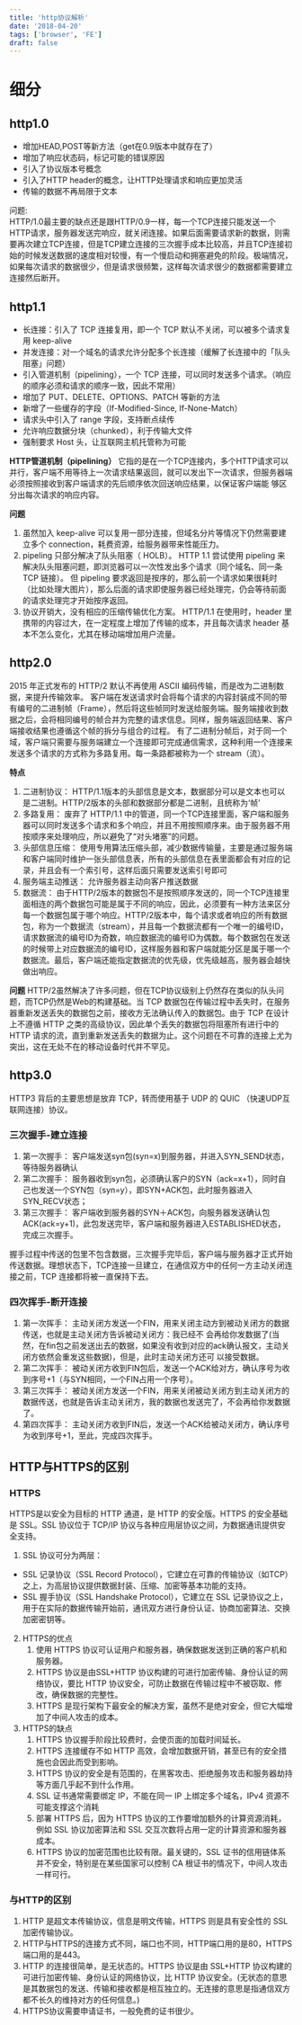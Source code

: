 ```yaml
---
title: 'http协议解析'
date: '2018-04-20'
tags: ['browser', 'FE']
draft: false
---
```


# 细分
## http1.0
- 增加HEAD,POST等新方法（get在0.9版本中就存在了）
- 增加了响应状态码，标记可能的错误原因
- 引入了协议版本号概念
- 引入了HTTP header的概念，让HTTP处理请求和响应更加灵活
- 传输的数据不再局限于文本

问题:   
HTTP/1.0最主要的缺点还是跟HTTP/0.9一样，每一个TCP连接只能发送一个HTTP请求，服务器发送完响应，就关闭连接。如果后面需要请求新的数据，则需要再次建立TCP连接，但是TCP建立连接的三次握手成本比较高，并且TCP连接初始的时候发送数据的速度相对较慢，有一个慢启动和拥塞避免的阶段。极端情况，如果每次请求的数据很少，但是请求很频繁，这样每次请求很少的数据都需要建立连接然后断开。


## http1.1
- 长连接：引入了 TCP 连接复用，即一个 TCP 默认不关闭，可以被多个请求复用 keep-alive
- 并发连接：对一个域名的请求允许分配多个长连接（缓解了长连接中的「队头阻塞」问题）
- 引入管道机制（pipelining），一个 TCP 连接，可以同时发送多个请求。（响应的顺序必须和请求的顺序一致，因此不常用）
- 增加了 PUT、DELETE、OPTIONS、PATCH 等新的方法
- 新增了一些缓存的字段（If-Modified-Since, If-None-Match）
- 请求头中引入了 range 字段，支持断点续传
- 允许响应数据分块（chunked），利于传输大文件
- 强制要求 Host 头，让互联网主机托管称为可能

**HTTP管道机制（pipelining）**
它指的是在一个TCP连接内，多个HTTP请求可以并行，客户端不用等待上一次请求结果返回，就可以发出下一次请求，但服务器端必须按照接收到客户端请求的先后顺序依次回送响应结果，以保证客户端能 够区分出每次请求的响应内容。

**问题**
1. 虽然加入 keep-alive 可以复用一部分连接，但域名分片等情况下仍然需要建立多个 connection，耗费资源，给服务器带来性能压力。
2. pipeling 只部分解决了队头阻塞（ HOLB）。 HTTP 1.1 尝试使用 pipeling 来解决队头阻塞问题，即浏览器可以一次性发出多个请求（同个域名、同一条 TCP 链接）。 但 pipeling 要求返回是按序的，那么前一个请求如果很耗时（比如处理大图片），那么后面的请求即使服务器已经处理完，仍会等待前面的请求处理完才开始按序返回。
3. 协议开销大，没有相应的压缩传输优化方案。 HTTP/1.1 在使用时，header 里携带的内容过大，在一定程度上增加了传输的成本，并且每次请求 header 基本不怎么变化，尤其在移动端增加用户流量。


## http2.0
2015 年正式发布的 HTTP/2 默认不再使用 ASCII 编码传输，而是改为二进制数据，来提升传输效率。
客户端在发送请求时会将每个请求的内容封装成不同的带有编号的二进制帧（Frame），然后将这些帧同时发送给服务端。服务端接收到数据之后，会将相同编号的帧合并为完整的请求信息。同样，服务端返回结果、客户端接收结果也遵循这个帧的拆分与组合的过程。
有了二进制分帧后，对于同一个域，客户端只需要与服务端建立一个连接即可完成通信需求，这种利用一个连接来发送多个请求的方式称为多路复用。每一条路都被称为一个 stream（流）。

**特点**
1. 二进制协议： HTTP/1.1版本的头部信息是文本，数据部分可以是文本也可以是二进制。HTTP/2版本的头部和数据部分都是二进制，且统称为‘帧’
2. 多路复用： 废弃了 HTTP/1.1 中的管道，同一个TCP连接里面，客户端和服务器可以同时发送多个请求和多个响应，并且不用按照顺序来。由于服务器不用按顺序来处理响应，所以避免了“对头堵塞”的问题。
3. 头部信息压缩： 使用专用算法压缩头部，减少数据传输量，主要是通过服务端和客户端同时维护一张头部信息表，所有的头部信息在表里面都会有对应的记录，并且会有一个索引号，这样后面只需要发送索引号即可
4. 服务端主动推送： 允许服务器主动向客户推送数据
5. 数据流： 由于HTTP/2版本的数据包不是按照顺序发送的，同一个TCP连接里面相连的两个数据包可能是属于不同的响应，因此，必须要有一种方法来区分每一个数据包属于哪个响应。HTTP/2版本中，每个请求或者响应的所有数据包，称为一个数据流（stream），并且每一个数据流都有一个唯一的编号ID，请求数据流的编号ID为奇数，响应数据流的编号ID为偶数。每个数据包在发送的时候带上对应数据流的编号ID，这样服务器和客户端就能分区是属于哪一个数据流。最后，客户端还能指定数据流的优先级，优先级越高，服务器会越快做出响应。

**问题**
HTTP/2虽然解决了许多问题，但在TCP协议级别上仍然存在类似的队头问题，而TCP仍然是Web的构建基础。当 TCP 数据包在传输过程中丢失时，在服务器重新发送丢失的数据包之前，接收方无法确认传入的数据包。由于 TCP 在设计上不遵循 HTTP 之类的高级协议，因此单个丢失的数据包将阻塞所有进行中的 HTTP 请求的流，直到重新发送丢失的数据为止。这个问题在不可靠的连接上尤为突出，这在无处不在的移动设备时代并不罕见。


## http3.0
HTTP3 背后的主要思想是放弃 TCP，转而使用基于 UDP 的 QUIC （快速UDP互联网连接）协议。



### 三次握手-建立连接
1. 第一次握手： 客户端发送syn包(syn=x)到服务器，并进入SYN_SEND状态，等待服务器确认
2. 第二次握手： 服务器收到syn包，必须确认客户的SYN（ack=x+1），同时自己也发送一个SYN包（syn=y），即SYN+ACK包，此时服务器进入SYN_RECV状态；
3. 第三次握手： 客户端收到服务器的SYN＋ACK包，向服务器发送确认包ACK(ack=y+1)，此包发送完毕，客户端和服务器进入ESTABLISHED状态，完成三次握手。

握手过程中传送的包里不包含数据，三次握手完毕后，客户端与服务器才正式开始传送数据。理想状态下，TCP连接一旦建立，在通信双方中的任何一方主动关闭连接之前，TCP 连接都将被一直保持下去。

### 四次挥手-断开连接
1. 第一次挥手： 主动关闭方发送一个FIN，用来关闭主动方到被动关闭方的数据传送，也就是主动关闭方告诉被动关闭方：我已经不 会再给你发数据了(当然，在fin包之前发送出去的数据，如果没有收到对应的ack确认报文，主动关闭方依然会重发这些数据)，但是，此时主动关闭方还可 以接受数据。
2. 第二次挥手： 被动关闭方收到FIN包后，发送一个ACK给对方，确认序号为收到序号+1（与SYN相同，一个FIN占用一个序号）。
3. 第三次挥手： 被动关闭方发送一个FIN，用来关闭被动关闭方到主动关闭方的数据传送，也就是告诉主动关闭方，我的数据也发送完了，不会再给你发数据了。
4. 第四次挥手： 主动关闭方收到FIN后，发送一个ACK给被动关闭方，确认序号为收到序号+1，至此，完成四次挥手。


## HTTP与HTTPS的区别
### HTTPS
HTTPS是以安全为目标的 HTTP 通道，是 HTTP 的安全版。HTTPS 的安全基础是 SSL。SSL 协议位于 TCP/IP 协议与各种应用层协议之间，为数据通讯提供安全支持。

1. SSL 协议可分为两层：
- SSL 记录协议（SSL Record Protocol），它建立在可靠的传输协议（如TCP）之上，为高层协议提供数据封装、压缩、加密等基本功能的支持。
- SSL 握手协议（SSL Handshake Protocol），它建立在 SSL 记录协议之上，用于在实际的数据传输开始前，通讯双方进行身份认证、协商加密算法、交换加密密钥等。

2. HTTPS的优点
   1. 使用 HTTPS 协议可认证用户和服务器，确保数据发送到正确的客户机和服务器。
   2. HTTPS 协议是由SSL+HTTP 协议构建的可进行加密传输、身份认证的网络协议，要比 HTTP 协议安全，可防止数据在传输过程中不被窃取、修改，确保数据的完整性。
   3. HTTPS 是现行架构下最安全的解决方案，虽然不是绝对安全，但它大幅增加了中间人攻击的成本。
3. HTTPS的缺点
   1. HTTPS 协议握手阶段比较费时，会使页面的加载时间延长。
   2. HTTPS 连接缓存不如 HTTP 高效，会增加数据开销，甚至已有的安全措施也会因此而受到影响。
   3. HTTPS 协议的安全是有范围的，在黑客攻击、拒绝服务攻击和服务器劫持等方面几乎起不到什么作用。
   4. SSL 证书通常需要绑定 IP，不能在同一 IP 上绑定多个域名，IPv4 资源不可能支撑这个消耗
   5. 部署 HTTPS 后，因为 HTTPS 协议的工作要增加额外的计算资源消耗，例如 SSL 协议加密算法和 SSL 交互次数将占用一定的计算资源和服务器成本。
   6. HTTPS 协议的加密范围也比较有限。最关键的，SSL 证书的信用链体系并不安全，特别是在某些国家可以控制 CA 根证书的情况下，中间人攻击一样可行。

### 与HTTP的区别
1. HTTP 是超文本传输协议，信息是明文传输，HTTPS 则是具有安全性的 SSL 加密传输协议。
2. HTTP与HTTPS的连接方式不同，端口也不同，HTTP端口用的是80，HTTPS端口用的是443。
3. HTTP 的连接很简单，是无状态的。HTTPS 协议是由 SSL+HTTP 协议构建的可进行加密传输、身份认证的网络协议，比 HTTP 协议安全。(无状态的意思是其数据包的发送、传输和接收都是相互独立的。无连接的意思是指通信双方都不长久的维持对方的任何信息。)
4. HTTPS协议需要申请证书，一般免费的证书很少。

